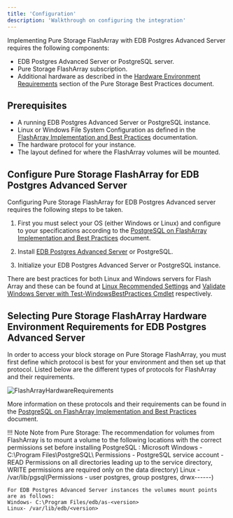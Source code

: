 ```yaml
---
title: 'Configuration'
description: 'Walkthrough on configuring the integration'
---
```


Implementing Pure Storage FlashArray with EDB Postgres Advanced Server requires the following components:

- EDB Postgres Advanced Server or PostgreSQL server.
- Pure Storage FlashArray subscription.
- Additional hardware as described in the [Hardware Environment Requirements](https://support.purestorage.com/Solutions/PostgreSQL/Getting_Started/PostgreSQL_on_FlashArray_Implementation_and_Best_Practices) section of the Pure Storage Best Practices document.

## Prerequisites

- A running EDB Postgres Advanced Server or PostgreSQL instance.
- Linux or Windows File System Configuration as defined in the [FlashArray Implementation and Best Practices](https://support.purestorage.com/Solutions/PostgreSQL/Getting_Started/PostgreSQL_on_FlashArray_Implementation_and_Best_Practices) documentation.
- The hardware protocol for your instance.
- The layout defined for where the FlashArray volumes will be mounted.

## Configure Pure Storage FlashArray for EDB Postgres Advanced Server 

Configuring Pure Storage FlashArray for EDB Postgres Advanced server requires the following steps to be taken.

1. First you must select your OS (either Windows or Linux) and configure to your specifications according to the [PostgreSQL on FlashArray Implementation and Best Practices](https://support.purestorage.com/Solutions/PostgreSQL/Getting_Started/PostgreSQL_on_FlashArray_Implementation_and_Best_Practices) document.

2. Install [EDB Postgres Advanced Server](https://www.enterprisedb.com/docs/epas/latest/) or PostgreSQL.

3. Initialize your EDB Postgres Advanced Server or PostgreSQL instance.

There are best practices for both Linux and Windows servers for Flash Array and these can be found at [Linux Recommended Settings](https://support.purestorage.com/Solutions/Linux/Linux_Reference/Linux_Recommended_Settings) and [Validate Windows Server with Test-WindowsBestPractices Cmdlet](https://support.purestorage.com/Solutions/Microsoft_Platform_Guide/FlashArray_Connectivity/aaa11_Validate_Windows_Server_with_Test-WindowsBestPractices_Cmdlet) respectively.

## Selecting Pure Storage FlashArray Hardware Environment Requirements for EDB Postgres Advanced Server

In order to access your block storage on Pure Storage FlashArray, you must first define which protocol is best for your environment and then set up that protocol.  Listed below are the different types of protocols for FlashArray and their requirements.

![FlashArrayHardwareRequirements](Images/FlashArrayHardwareRequirements.png)

More information on these protocols and their requirements can be found in the [PostgreSQL on FlashArray Implementation and Best Practices](https://support.purestorage.com/Solutions/PostgreSQL/Getting_Started/PostgreSQL_on_FlashArray_Implementation_and_Best_Practices) document.

!!! Note
    Note from Pure Storage: The recommendation for volumes from FlashArray is to mount a volume to the following locations with the correct permissions set before installing PostgreSQL :
    Microsoft Windows - C:\Program Files\PostgreSQL\ Permissions - PostgreSQL service account - READ Permissions on all directories leading up to the service directory, WRITE permissions are required only on the data directory)
    Linux - /var/lib/pgsql(Permissions - user postgres, group postgres, drwx------)

    For EDB Postgres Advanced Server instances the volumes mount points are as follows:
    Windows- C:\Program Files/edb/as-<version>
    Linux- /var/lib/edb/<version>
